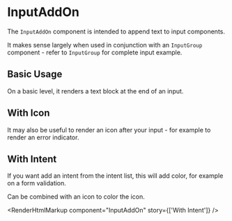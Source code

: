 
<Meta of={InputAddOnStories} />

# InputAddOn

The `InputAddOn` component is intended to append text to input components.

It makes sense largely when used in conjunction with an `InputGroup` component - refer to `InputGroup` for complete input example.

<ArgsTable component={InputAddOn} />

## Basic Usage

On a basic level, it renders a text block at the end of an input.

<Canvas>
  <Story of={InputAddOnStories.BasicUsage} />
</Canvas>

<RenderHtmlMarkup component="InputAddOn" story="Basic Usage" />

## With Icon

It may also be useful to render an icon after your input - for example to render an error indicator.

<Canvas>
  <Story of={InputAddOnStories.WithIcon} />
</Canvas>

<RenderHtmlMarkup component="InputAddOn" story="With Icon" />

## With Intent

If you want add an intent from the intent list, this will add color, for example on a form validation.

Can be combined with an icon to color the icon.

<Canvas>
  <Story of={InputAddOnStories.WithIntent} />
</Canvas>

<RenderHtmlMarkup component="InputAddOn" story={['With Intent']} />
